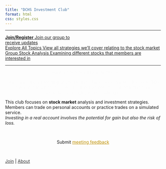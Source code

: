 ```yaml
---
title: "DCHS Investment Club"
format: html
css: styles.css
---
```

<span class="blank-line"></span>

<!--<div class="info-box">
**Update** | <span class="something1">9/27/2024:</span>  
Upcoming meeting on Friday, September 27th --  
[Learn more](https://docs.google.com/document/d/1cwgCudvzwrRmo7swpXPi9XubgKfZ64_dYvQHMxo2ibA/view)</div>
--> 

---

<div class="grid-container">

  <div class="grid-item background1">
<a href="https://dublin.schoology.com/group/7283420475">
<!--<img src="trifold-no5.png" alt="text" width="220" />
<span class="mini-text">Click to expand</span>-->
<span class="main-text"><span class="black">**Join/Register**</span></span>
<span class="sub-text"><span class="black">Join our group to  
receive updates</span>
</a>
  </div>
  
  <div class="grid-item background">
<a href="guide.qmd">
<span class="main-text">Explore All Topics</span>
<span class="sub-text">View all strategies we'll cover relating to the stock market</span>
</a>
  </div>
  
  <div class="grid-item">
<a href="first-analysis.qmd">
<span class="main-text">Group Stock Analysis</span>
<span class="sub-text">Examining different stocks that members are interested in  
</span>
</a>
  </div>
  
</div>

---
<div style="opacity: 0; animation: fadeIn 3.5s forwards;">
<span class="big"><span class="green">
<p align="center">Create a confident financial future</p></span></span>
<p align="center">
Learn and apply investing strategies in today's stock market. Join over **30**+ members in a hands-on environment where you can gain financial experience, insight, and knowledge. 
</p>
</div>
<span class = "highlight1">This club focuses on **stock market** analysis and investment strategies.  
Members can trade on personal accounts or practice trades on a simulated service.  
<span class="highlight1">*Investing in a real account involves the potential for gain but also the risk of loss.*</span></span>  

<style>
@keyframes fadeIn {
  from { opacity: 0; }
  to { opacity: 1; }
}
</style>
<br>
<p align="center"><span class="border-type-banner"><span class="smalltext-black"> 
Submit [meeting feedback](https://docs.google.com/forms/d/e/1FAIpQLScRMvC4YSjmbg9YXcfSyr5G6Z2eR5QXqyncMjN4n2_gSvJ5KQ/viewform){style="color: #bf9000;"}
</span></span></p>

<!--<span class="smalltext-black"> 
<span class="border-type-banner"> 
**View [original info document](section1.qmd){style="color: #bf9000;"}**
</span>
</span>-->

<br>

<div class="nav-right">
[Join](https://dublin.schoology.com/group/7283420475){style="color: #373737;"} | [About](about.qmd){style="color: #373737;"}
</div>